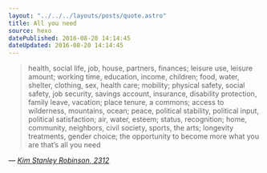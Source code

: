 ```yaml
---
layout: "../../../layouts/posts/quote.astro"
title: All you need
source: hexo
datePublished: 2016-08-20 14:14:45
dateUpdated: 2016-08-20 14:14:45
---
```


> health, social life, job, house, partners, finances; leisure use, leisure amount; working time, education, income, children; food, water, shelter, clothing, sex, health care; mobility; physical safety, social safety, job security, savings account, insurance, disability protection, family leave, vacation; place tenure, a commons; access to wilderness, mountains, ocean; peace, political stability, political input, political satisfaction; air, water, esteem; status, recognition; home, community, neighbors, civil society, sports, the arts; longevity treatments, gender choice; the opportunity to become more what you are that’s all you need

— <cite>[Kim Stanley Robinson, _2312_](https://www.goodreads.com/book/show/11830394-2312)</cite>
